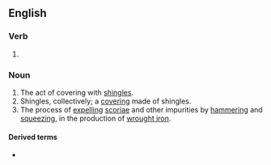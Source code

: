 ==English==

===Verb===
{{head|en|verb form}}

# {{present participle of|en|shingle|nocat=1}}

===Noun===
{{en-noun}}

# The act of covering with [[shingle]]s.
# Shingles, collectively; a [[covering]] made of shingles.
# The process of [[expel]]ling [[scoria]]e and other impurities by [[hammer]]ing and [[squeeze|squeezing]], in the production of [[wrought iron]].

====Derived terms====
* {{l|en|w-shingling}}